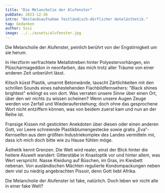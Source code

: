 ```yaml
---
title: "Die Melancholie der Alufenster"
pubDate: 2023-12-26
intro: "Bestandsaufnahme festländisch-dörflicher Hotelästhetik."
tag: Gedanken
author: Sisi
image: ../../assets/alufenster.jpg
---
```


Die Melancholie der Alufenster, peinlich berührt von der Engstirnigkeit um sie herum.

In Herzform verfrachtete Metallstreben hinter Polyestervorhängen, ein Plüscharmageddon in neonfarben, das mich trotz aller Träume von einer anderen Zeit unberührt lässt.

Kitsch küsst Plastik, umarmt Betonwände, tauscht Zärtlichkeiten mit den schrillen Sounds eines nahestehenden Flachbildfernsehers: "Black shines brightest" erklingt es von dort. Was verraten unsere Sinne über einen Ort, über den wir nichts zu wissen scheinen? Wenn unsere Augen Zeuge werden von Zerfall und Wiederauferstehung; doch ohne das gesprochene Wort nicht entziffern können, was von beidem zuerst kam und nun an der Reihe ist.

Fransige Kissen mit gestickten Anekdoten über diesen oder einen anderen Gott, vor Leere schreiende Plastikblumengestecke sowie gratis „Eva“-Kernseifen aus dem größten Industriekomplex des Landes vermitteln mir, dass ich mich doch bitte wie zu Hause fühlen möge.

Ästhetik kennt Grenzen. Die Welt wird realer, einst der Blick hinter die heitere Aluwelt wandert: Gitterstäbe in Knastoptik vor und hinter allem, was Wert verspricht. Nasse Kleidung auf Büschen, im Gras, im Kiesbett nebenan. Von ausländischen Mächten regulierte Kondompackungen neben dem viel zu niedrig angebrachten Pissoir, denn Gott liebt Afrika.

Die Melancholie der Alufenster ist fake, natürlich. Doch leben wir nicht alle in einer fake Welt?
